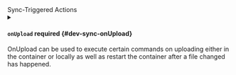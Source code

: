 

<div className="group" data-group="actions">
<div className="group-name">Sync-Triggered Actions</div>

<PartialStartContainer />

<details className="config-field" data-expandable="true">
<summary>

#### `onUpload` <span className="config-field-required" data-required="false">required</span> <span className="config-field-type"></span> <span className="config-field-default"></span> <span className="config-field-enum"></span> {#dev-sync-onUpload}

OnUpload can be used to execute certain commands on uploading either in the container or locally as
well as restart the container after a file changed has happened.

</summary>

<PartialOnUploadreference />


</details>

</div>